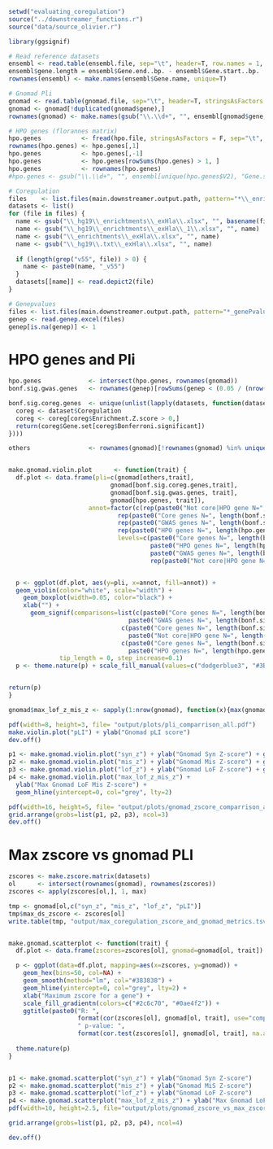 ```r
setwd("evaluating_coregulation")
source("../downstreamer_functions.r")
source("data/source_olivier.r")

library(ggsignif)

# Read reference datasets
ensembl <- read.table(ensembl.file, sep="\t", header=T, row.names = 1, stringsAsFactors = F)
ensembl$gene.length = ensembl$Gene.end..bp. - ensembl$Gene.start..bp.
rownames(ensembl) <- make.names(ensembl$Gene.name, unique=T)

# Gnomad Pli
gnomad <- read.table(gnomad.file, sep="\t", header=T, stringsAsFactors = F)
gnomad <- gnomad[!duplicated(gnomad$gene),]
rownames(gnomad) <- make.names(gsub("\\.\\d+", "", ensembl[gnomad$gene, ]$Gene.stable.ID.version), unique=T)

# HPO genes (florannes matrix)
hpo.genes           <- fread(hpo.file, stringsAsFactors = F, sep="\t", data.table=F)
rownames(hpo.genes) <- hpo.genes[,1]
hpo.genes           <- hpo.genes[,-1]
hpo.genes           <- hpo.genes[rowSums(hpo.genes) > 1, ]
hpo.genes           <- rownames(hpo.genes)
#hpo.genes <- gsub("\\.\\d+", "", ensembl[unique(hpo.genes$V2), "Gene.stable.ID.version"])

# Coregulation
files    <- list.files(main.downstreamer.output.path, pattern="*\\_enrichtments\\_exHla\\.xlsx", full.names = T)
datasets <- list()
for (file in files) {
  name <- gsub("\\_hg19\\_enrichtments\\_exHla\\.xlsx", "", basename(file))
  name <- gsub("\\_hg19\\_enrichtments\\_exHla\\_1\\.xlsx", "", name)
  name <- gsub("\\_enrichtments\\_exHla\\.xlsx", "", name)
  name <- gsub("\\_hg19\\.txt\\_exHla\\.xlsx", "", name)
  
  if (length(grep("v55", file)) > 0) {
    name <- paste0(name, "_v55")
  }
  datasets[[name]] <- read.depict2(file)
}

# Genepvalues
files <- list.files(main.downstreamer.output.path, pattern="*_genePvalues_.*.xlsx", full.names = T)
genep <- read.genep.excel(files)
genep[is.na(genep)] <- 1
```

# HPO genes and Pli
```r
hpo.genes             <- intersect(hpo.genes, rownames(gnomad))
bonf.sig.gwas.genes   <- rownames(genep)[rowSums(genep < (0.05 / (nrow(genep) * ncol(genep)))) >=1]

bonf.sig.coreg.genes  <- unique(unlist(lapply(datasets, function(dataset){
  coreg <- dataset$Coregulation
  coreg <- coreg[coreg$Enrichment.Z.score > 0,]
  return(coreg$Gene.set[coreg$Bonferroni.significant])
})))

others                <- rownames(gnomad)[!rownames(gnomad) %in% unique(c(hpo.genes, bonf.sig.coreg.genes))]


make.gnomad.violin.plot      <- function(trait) {
  df.plot <- data.frame(pli=c(gnomad[others,trait],
                            gnomad[bonf.sig.coreg.genes,trait],
                            gnomad[bonf.sig.gwas.genes, trait],
                            gnomad[hpo.genes, trait]),
                      annot=factor(c(rep(paste0("Not core|HPO gene N=", length(others)), length(others)), 
                              rep(paste0("Core genes N=", length(bonf.sig.coreg.genes)), length(bonf.sig.coreg.genes)),
                              rep(paste0("GWAS genes N=", length(bonf.sig.gwas.genes)), length(bonf.sig.gwas.genes)),
                              rep(paste0("HPO genes N=", length(hpo.genes)), length(hpo.genes))),
                              levels=c(paste0("Core genes N=", length(bonf.sig.coreg.genes)),
                                       paste0("HPO genes N=", length(hpo.genes)),
                                       paste0("GWAS genes N=", length(bonf.sig.gwas.genes)),
                                       rep(paste0("Not core|HPO gene N=", length(others))))))


  p <- ggplot(df.plot, aes(y=pli, x=annot, fill=annot)) +
  geom_violin(color="white", scale="width") +
    geom_boxplot(width=0.05, color="black") +
    xlab("") +
      geom_signif(comparisons=list(c(paste0("Core genes N=", length(bonf.sig.coreg.genes)),
                                 paste0("GWAS genes N=", length(bonf.sig.gwas.genes))),
                               c(paste0("Core genes N=", length(bonf.sig.coreg.genes)),
                                 paste0("Not core|HPO gene N=", length(others))),
                               c(paste0("Core genes N=", length(bonf.sig.coreg.genes)),
                                 paste0("HPO genes N=", length(hpo.genes)))),
              tip_length = 0, step_increase=0.1)
  p <- theme.nature(p) + scale_fill_manual(values=c("dodgerblue3", "#3BB273", "goldenrod2", "#8576B6")) + theme(legend.position = "none")


return(p)
}

gnomad$max_lof_z_mis_z <- sapply(1:nrow(gnomad), function(x){max(gnomad[x, "mis_z"], gnomad[x, "lof_z"])})

pdf(width=8, height=3, file= "output/plots/pli_comparrison_all.pdf")
make.violin.plot("pLI") + ylab("Gnomad pLI score")
dev.off()

p1 <- make.gnomad.violin.plot("syn_z") + ylab("Gnomad Syn Z-score") + geom_hline(yintercept=0, col="grey", lty=2) 
p2 <- make.gnomad.violin.plot("mis_z") + ylab("Gnomad Mis Z-score") + geom_hline(yintercept=0, col="grey", lty=2) 
p3 <- make.gnomad.violin.plot("lof_z") + ylab("Gnomad LoF Z-score") + geom_hline(yintercept=0, col="grey", lty=2)
p4 <- make.gnomad.violin.plot("max_lof_z_mis_z") +
  ylab("Max Gnomad LoF Mis Z-score") +
  geom_hline(yintercept=0, col="grey", lty=2)

pdf(width=16, height=5, file= "output/plots/gnomad_zscore_comparrison_all.pdf")
grid.arrange(grobs=list(p1, p2, p3), ncol=3)
dev.off()
```

# Max zscore vs gnomad PLI
```r
zscores <- make.zscore.matrix(datasets)
ol      <- intersect(rownames(gnomad), rownames(zscores))
zscores <- apply(zscores[ol,], 1, max)

tmp <- gnomad[ol,c("syn_z", "mis_z", "lof_z", "pLI")]
tmp$max_ds_zscore <- zscores[ol]
write.table(tmp, "output/max_coregulation_zscore_and_gnomad_metrics.tsv", sep="\t", quote=F)


make.gnomad.scatterplot <- function(trait) {
  df.plot <- data.frame(zscores=zscores[ol], gnomad=gnomad[ol, trait])

  p <- ggplot(data=df.plot, mapping=aes(x=zscores, y=gnomad)) + 
    geom_hex(bins=50, col=NA) + 
    geom_smooth(method="lm", col="#383838") +
    geom_hline(yintercept=0, col="grey", lty=2) +
    xlab("Maximum zscore for a gene") +
    scale_fill_gradientn(colors=c("#2c6c70", "#0ae4f2")) +
    ggtitle(paste0("R: ",
                   format(cor(zscores[ol], gnomad[ol, trait], use="complete.obs"), digits=2),
                   " p-value: ",
                   format(cor.test(zscores[ol], gnomad[ol, trait], na.action=na.omit())$p.value, digits=2, scientific=T)))
  
  theme.nature(p)
}


p1 <- make.gnomad.scatterplot("syn_z") + ylab("Gnomad Syn Z-score") 
p2 <- make.gnomad.scatterplot("mis_z") + ylab("Gnomad MiS Z-score")
p3 <- make.gnomad.scatterplot("lof_z") + ylab("Gnomad LoF Z-score")
p4 <- make.gnomad.scatterplot("max_lof_z_mis_z") + ylab("Max Gnomad LoF Mis Z-score")
pdf(width=10, height=2.5, file="output/plots/gnomad_zscore_vs_max_zscore.pdf")

grid.arrange(grobs=list(p1, p2, p3, p4), ncol=4)

dev.off()
```

